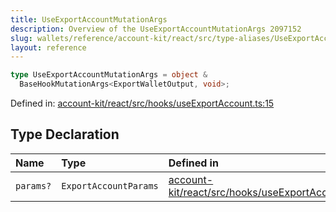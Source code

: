```yaml
---
title: UseExportAccountMutationArgs
description: Overview of the UseExportAccountMutationArgs 2097152
slug: wallets/reference/account-kit/react/src/type-aliases/UseExportAccountMutationArgs
layout: reference
---
```


```ts
type UseExportAccountMutationArgs = object &
  BaseHookMutationArgs<ExportWalletOutput, void>;
```

Defined in: [account-kit/react/src/hooks/useExportAccount.ts:15](https://github.com/alchemyplatform/aa-sdk/blob/923a52171f7246172caf350853843e6680197da9/account-kit/react/src/hooks/useExportAccount.ts#L15)

## Type Declaration

| Name      | Type                  | Defined in                                                                                                                                                                                        |
| :-------- | :-------------------- | :------------------------------------------------------------------------------------------------------------------------------------------------------------------------------------------------ |
| `params?` | `ExportAccountParams` | [account-kit/react/src/hooks/useExportAccount.ts:16](https://github.com/alchemyplatform/aa-sdk/blob/923a52171f7246172caf350853843e6680197da9/account-kit/react/src/hooks/useExportAccount.ts#L16) |
